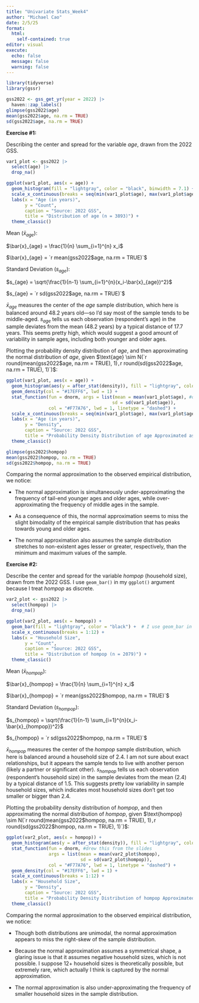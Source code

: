 ---
title: "Univariate Stats_Week4"
author: "Michael Cao"
date: 2/5/25
format:
  html:
    self-contained: true
editor: visual
execute:
  echo: false
  message: false
  warning: false
---

```{r}
library(tidyverse)
library(gssr)
```

```{r, results = "hide"}
gss2022 <- gss_get_yr(year = 2022) |>
  haven::zap_labels()
glimpse(gss2022$age)
mean(gss2022$age, na.rm = TRUE)
sd(gss2022$age, na.rm = TRUE)
```

**Exercise #1:**

Describing the center and spread for the variable *age*, drawn from the 2022 GSS.

```{r}
var1_plot <- gss2022 |>
  select(age) |>
  drop_na()

ggplot(var1_plot, aes(x = age)) +
  geom_histogram(fill = "lightgray", color = "black", binwidth = 7.1) +
  scale_x_continuous(breaks = seq(min(var1_plot$age), max(var1_plot$age), by = 7.1)) +
  labs(x = "Age (in years)",
       y = "Count",
       caption = "Source: 2022 GSS",
       title = "Distribution of age (n = 3893)") +
  theme_classic()
```

Mean ($\bar{x}_{age}$):

$\bar{x}_{age} = \frac{1}{n} \sum_{i=1}^{n} x_i$

$\bar{x}_{age} = `r mean(gss2022$age, na.rm = TRUE)`$

Standard Deviation ($s_{age}$):

$s_{age} = \sqrt{\frac{1}{n-1} \sum_{i=1}^{n}(x_i-\bar{x}_{age})^2}$

$s_{age} = `r sd(gss2022$age, na.rm = TRUE)`$

$\bar{x}_{age}$ measures the center of the *age* sample distribution, which here is balanced around 48.2 years old---so I'd say most of the sample tends to be middle-aged. $s_{age}$ tells us each observation (respondent's age) in the sample deviates from the mean (48.2 years) by a typical distance of 17.7 years. This seems pretty high, which would suggest a good amount of variability in sample ages, including both younger and older ages. 

Plotting the probability density distribution of *age*, and then approximating the normal distribution of *age*, given $\text{age} \sim N(`r round(mean(gss2022$age, na.rm = TRUE), 1)`, `r round(sd(gss2022$age, na.rm = TRUE), 1)`)$: 

```{r}
ggplot(var1_plot, aes(x = age)) +
  geom_histogram(aes(y = after_stat(density)), fill = "lightgray", color = "black", binwidth = 7.1) +
  geom_density(col = "#17EFF6", lwd = 1) + 
  stat_function(fun = dnorm, args = list(mean = mean(var1_plot$age), #drew this from the slides
                                        sd = sd(var1_plot$age)),
                col = "#F77A76", lwd = 1, linetype = "dashed") +  
  scale_x_continuous(breaks = seq(min(var1_plot$age), max(var1_plot$age), by = 7.1)) +
  labs(x = "Age (in years)",
       y = "Density",
       caption = "Source: 2022 GSS",
       title = "Probability Density Distribution of age Approximated as a Normal Distribution") +
  theme_classic()
```

```{r, results = "hide"}
glimpse(gss2022$hompop)
mean(gss2022$hompop, na.rm = TRUE)
sd(gss2022$hompop, na.rm = TRUE)
```

Comparing the normal approximation to the observed empirical distribution, we notice: 

* The normal approximation is simultaneously under-approximating the frequency of tail-end younger ages and older ages, while over-approximating the frequency of middle ages in the sample.

* As a consequence of this, the normal approximation seems to miss the slight bimodality of the empirical sample distribution that has peaks towards young and older ages.

* The normal approximation also assumes the sample distribution stretches to non-existent ages lesser or greater, respectively, than the minimum and maximum values of the sample. 

**Exercise #2:**

Describe the center and spread for the variable *hompop* (household size), drawn from the 2022 GSS. I use `geom_bar()` in my `ggplot()` argument because I treat *hompop* as discrete. 

```{r}
var2_plot <- gss2022 |> 
  select(hompop) |>
  drop_na()

ggplot(var2_plot, aes(x = hompop)) +
  geom_bar(fill = "lightgray", color = "black") +  # I use geom_bar in my ggplot argument because I treat *hompop* as discrete. 
  scale_x_continuous(breaks = 1:12) +
  labs(x = "Household Size", 
       y = "Count",
       caption = "Source: 2022 GSS",
       title = "Distribution of hompop (n = 2079)") +
  theme_classic()
```

Mean ($\bar{x}_{hompop}$):

$\bar{x}_{hompop} = \frac{1}{n} \sum_{i=1}^{n} x_i$

$\bar{x}_{hompop} = `r mean(gss2022$hompop, na.rm = TRUE)`$

Standard Deviation ($s_{hompop}$):

$s_{hompop} = \sqrt{\frac{1}{n-1} \sum_{i=1}^{n}(x_i-\bar{x}_{hompop})^2}$

$s_{hompop} = `r sd(gss2022$hompop, na.rm = TRUE)`$

$\bar{x}_{hompop}$ measures the center of the *hompop* sample distribution, which here is balanced around a household size of 2.4. I am not sure about exact relationships, but it appears the sample tends to live with another person (likely a partner or significant other). $s_{hompop}$ tells us each observation (respondent's household size) in the sample deviates from the mean (2.4) by a typical distance of 1.5. This suggests pretty low variability in sample household sizes, which indicates most household sizes don't get too smaller or bigger than 2.4. 

Plotting the probability density distribution of *hompop*, and then approximating the normal distribution of *hompop*, given $\text{hompop} \sim N(`r round(mean(gss2022$hompop, na.rm = TRUE), 1)`, `r round(sd(gss2022$hompop, na.rm = TRUE), 1)`)$:

```{r}
ggplot(var2_plot, aes(x = hompop)) +
  geom_histogram(aes(y = after_stat(density)), fill = "lightgray", color = "black", binwidth = 1) + 
  stat_function(fun = dnorm, #drew this from the slides
                args = list(mean = mean(var2_plot$hompop),
                            sd = sd(var2_plot$hompop)), 
                col = "#F77A76", lwd = 1, linetype = "dashed") + 
  geom_density(col = "#17EFF6", lwd = 1) + 
  scale_x_continuous(breaks = 1:12) +
  labs(x = "Household Size",
       y = "Density", 
       caption = "Source: 2022 GSS",
       title = "Probability Density Distribution of hompop Approximated as a Normal Distribution") + 
  theme_classic()
```

Comparing the normal approximation to the observed empirical distribution, we notice: 

* Though both distributions are unimodal, the normal approximation appears to miss the right-skew of the sample distribution. 

* Because the normal approximation assumes a symmetrical shape, a glaring issue is that it assumes negative household sizes, which is not possible. I suppose 12+ household sizes is theoretically possible, but extremely rare, which actually I think is captured by the normal approximation. 

* The normal approximation is also under-approximating the frequency of smaller household sizes in the sample distribution. 
